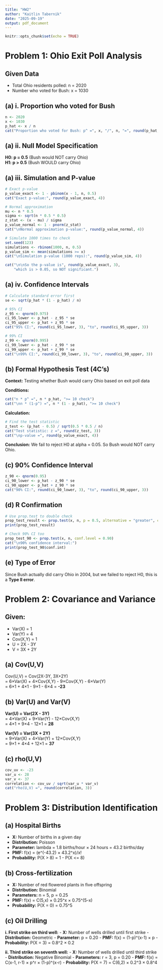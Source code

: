 ```yaml
---
title: "HW2"
author: "Kaitlin Tabernik"
date: "2025-09-19"
output: pdf_document
---
```


```r
knitr::opts_chunk$set(echo = TRUE)
```

# Problem 1: Ohio Exit Poll Analysis

## Given Data
- Total Ohio residents polled: n = 2020
- Number who voted for Bush: x = 1030

## (a) i. Proportion who voted for Bush

```r
n <- 2020
x <- 1030
p_hat <- x / n
cat("Proportion who voted for Bush: p^ =", x, "/", n, "=", round(p_hat, 3))
```

## (a) ii. Null Model Specification

**H0: p = 0.5** (Bush would NOT carry Ohio)  
**H1: p > 0.5** (Bush WOULD carry Ohio)

## (a) iii. Simulation and P-value

```r
# Exact p-value
p_value_exact <- 1 - pbinom(x - 1, n, 0.5)
cat("Exact p-value:", round(p_value_exact, 4))

# Normal approximation
mu <- n * 0.5
sigma <- sqrt(n * 0.5 * 0.5)
z_stat <- (x - mu) / sigma
p_value_normal <- 1 - pnorm(z_stat)
cat("\nNormal approximation p-value:", round(p_value_normal, 4))

# Simulate 1000 times to check
set.seed(123)
simulations <- rbinom(1000, n, 0.5)
p_value_sim <- mean(simulations >= x)
cat("\nSimulation p-value (1000 reps):", round(p_value_sim, 4))

cat("\n\nSo the p-value is", round(p_value_exact, 3), 
    "which is > 0.05, so NOT significant.")
```

## (a) iv. Confidence Intervals

```r
# Calculate standard error first
se <- sqrt(p_hat * (1 - p_hat) / n)

# 95% CI
z_95 <- qnorm(0.975)
ci_95_lower <- p_hat - z_95 * se
ci_95_upper <- p_hat + z_95 * se
cat("95% CI:", round(ci_95_lower, 3), "to", round(ci_95_upper, 3))

# 99% CI
z_99 <- qnorm(0.995)
ci_99_lower <- p_hat - z_99 * se
ci_99_upper <- p_hat + z_99 * se
cat("\n99% CI:", round(ci_99_lower, 3), "to", round(ci_99_upper, 3))
```

## (b) Formal Hypothesis Test (4C's)

**Context:** Testing whether Bush would carry Ohio based on exit poll data

**Conditions:** 
```r
cat("n * p^ =", n * p_hat, ">= 10 check")
cat("\nn * (1-p^) =", n * (1 - p_hat), ">= 10 check")
```

**Calculation:**
```r
# Find the test statistic
z_test <- (p_hat - 0.5) / sqrt(0.5 * 0.5 / n)
cat("Test statistic: z =", round(z_test, 3))
cat("\np-value =", round(p_value_exact, 4))
```

**Conclusion:** We fail to reject H0 at alpha = 0.05. So Bush would NOT carry Ohio.

## (c) 90% Confidence Interval

```r
z_90 <- qnorm(0.95)
ci_90_lower <- p_hat - z_90 * se
ci_90_upper <- p_hat + z_90 * se
cat("90% CI:", round(ci_90_lower, 3), "to", round(ci_90_upper, 3))
```

## (d) R Confirmation

```r
# Use prop.test to double check
prop_test_result <- prop.test(x, n, p = 0.5, alternative = "greater", conf.level = 0.95)
print(prop_test_result)

# Check 90% CI too
prop_test_90 <- prop.test(x, n, conf.level = 0.90)
cat("\n90% confidence interval:")
print(prop_test_90$conf.int)
```

## (e) Type of Error

Since Bush actually did carry Ohio in 2004, but we failed to reject H0, this is a **Type II error**.

# Problem 2: Covariance and Variance

## Given:
- Var(X) = 1
- Var(Y) = 4  
- Cov(X,Y) = 1
- U = 2X - 3Y
- V = 3X + 2Y

## (a) Cov(U,V)

Cov(U,V) = Cov(2X-3Y, 3X+2Y)  
= 6×Var(X) + 4×Cov(X,Y) - 9×Cov(X,Y) - 6×Var(Y)  
= 6×1 + 4×1 - 9×1 - 6×4 = **-23**

## (b) Var(U) and Var(V)

**Var(U) = Var(2X - 3Y)**  
= 4×Var(X) + 9×Var(Y) - 12×Cov(X,Y)  
= 4×1 + 9×4 - 12×1 = **28**

**Var(V) = Var(3X + 2Y)**  
= 9×Var(X) + 4×Var(Y) + 12×Cov(X,Y)  
= 9×1 + 4×4 + 12×1 = **37**

## (c) rho(U,V)

```r
cov_uv <- -23
var_u <- 28
var_v <- 37
correlation <- cov_uv / sqrt(var_u * var_v)
cat("rho(U,V) =", round(correlation, 3))
```

# Problem 3: Distribution Identification

## (a) Hospital Births
- **X:** Number of births in a given day
- **Distribution:** Poisson
- **Parameter:** lambda = 1.8 births/hour × 24 hours = 43.2 births/day
- **PMF:** f(x) = (e^(-43.2) × 43.2^x)/x!
- **Probability:** P(X > 8) = 1 - P(X <= 8)

## (b) Cross-fertilization
- **X:** Number of red flowered plants in five offspring
- **Distribution:** Binomial
- **Parameters:** n = 5, p = 0.25
- **PMF:** f(x) = C(5,x) × 0.25^x × 0.75^(5-x)
- **Probability:** P(X = 0) = 0.75^5

## (c) Oil Drilling

**i. First strike on third well:**
- **X:** Number of wells drilled until first strike
- **Distribution:** Geometric
- **Parameter:** p = 0.20
- **PMF:** f(x) = (1-p)^(x-1) × p
- **Probability:** P(X = 3) = 0.8^2 × 0.2

**ii. Third strike on seventh well:**
- **X:** Number of wells drilled until third strike
- **Distribution:** Negative Binomial
- **Parameters:** r = 3, p = 0.20
- **PMF:** f(x) = C(x-1, r-1) × p^r × (1-p)^(x-r)
- **Probability:** P(X = 7) = C(6,2) × 0.2^3 × 0.8^4

